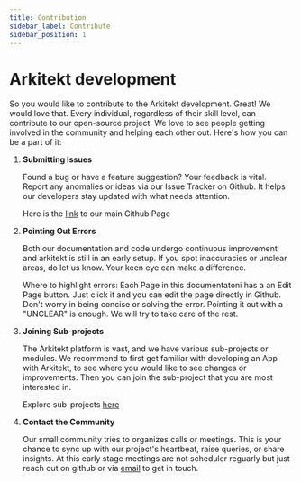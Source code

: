 ```yaml
---
title: Contribution
sidebar_label: Contribute
sidebar_position: 1
---
```


# Arkitekt development

So you would like to contribute to the Arkitekt development. Great! We would love that.
Every individual, regardless of their skill level, can contribute to our open-source project. We love to see people getting involved in the community and helping each other out.
Here's how you can be a part of it:

1. **Submitting Issues**

   Found a bug or have a feature suggestion? Your feedback is vital. Report any anomalies or ideas via our Issue Tracker on Github.
   It helps our developers stay updated with what needs attention.

   Here is the [link](https://github.com/arkitektio/arkitektio.github.io/issues) to our main Github Page

2. **Pointing Out Errors**

   Both our documentation and code undergo continuous improvement and arkitekt is still in an early setup. If you spot inaccuracies or unclear areas, do let us know.
   Your keen eye can make a difference.

   Where to highlight errors: Each Page in this documentatoni has a an Edit Page button. Just click it and you can edit the page directly in Github. Don't worry
   in being concise or solving the error. Pointing it out with a "UNCLEAR" is enough. We will try to take care of the rest.

3. **Joining Sub-projects**

   The Arkitekt platform is vast, and we have various sub-projects or modules. We recommend to first get familiar with developing an App with Arkitekt, to see where you would
   like to see changes or improvements. Then you can join the sub-project that you are most interested in.

   Explore sub-projects [here](./projects)

4. **Contact the Community**

   Our small community tries to organizes calls or meetings. This is your chance to sync up with our project's heartbeat, raise queries, or share insights.
   At this early stage meetings are not scheduler reguarly but just reach out on github or via [email](mailto:johannes.roos@u-bordeaux.fr) to get in touch.
